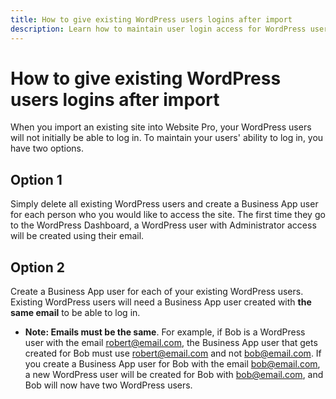 ```yaml
---
title: How to give existing WordPress users logins after import
description: Learn how to maintain user login access for WordPress users after importing a site into Website Pro
---
```


# How to give existing WordPress users logins after import

When you import an existing site into Website Pro, your WordPress users will not initially be able to log in. To maintain your users' ability to log in, you have two options.

## Option 1

Simply delete all existing WordPress users and create a Business App user for each person who you would like to access the site. The first time they go to the WordPress Dashboard, a WordPress user with Administrator access will be created using their email.

## Option 2

Create a Business App user for each of your existing WordPress users. Existing WordPress users will need a Business App user created with **the same email** to be able to log in.

- **Note: Emails must be the same**. For example, if Bob is a WordPress user with the email robert@email.com, the Business App user that gets created for Bob must use robert@email.com and not bob@email.com. If you create a Business App user for Bob with the email bob@email.com, a new WordPress user will be created for Bob with bob@email.com, and Bob will now have two WordPress users.